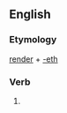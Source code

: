 ==English==

===Etymology===
[[render]] + [[-eth]]

===Verb===
{{infl|en|verb form}}

# {{archaic third-person singular of|render}}